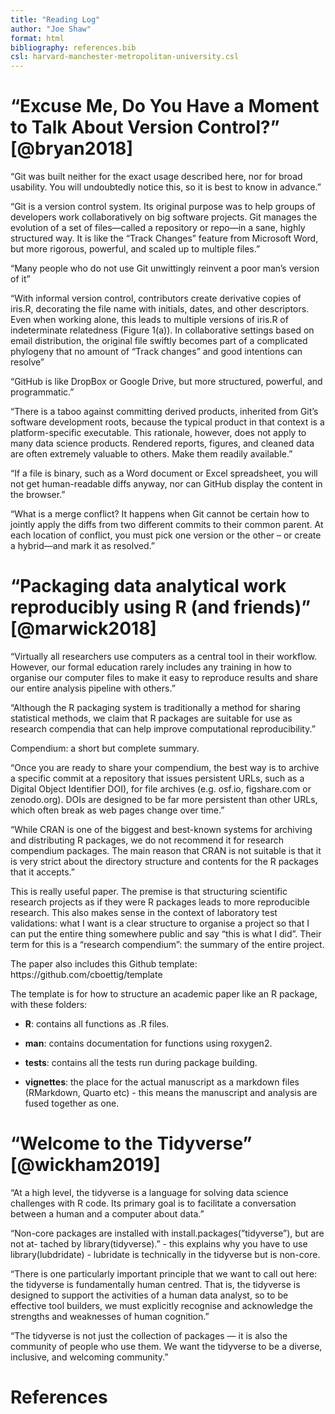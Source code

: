 ```yaml
---
title: "Reading Log"
author: "Joe Shaw"
format: html
bibliography: references.bib
csl: harvard-manchester-metropolitan-university.csl
---
```


# "Excuse Me, Do You Have a Moment to Talk About Version Control?" [@bryan2018]

"Git was built neither for the exact usage described here, nor for broad usability. You will undoubtedly notice this, so it is best to know in advance."

"Git is a version control system. Its original purpose was to help groups of developers work collaboratively on big software projects. Git manages the evolution of a set of files—called a repository or repo—in a sane, highly structured way. It is like the “Track Changes” feature from Microsoft Word, but more rigorous, powerful, and scaled up to multiple files."

"Many people who do not use Git unwittingly reinvent a poor man’s version of it"

"With informal version control, contributors create derivative copies of iris.R, decorating the file name with initials, dates, and other descriptors. Even when working alone, this leads to multiple versions of iris.R of indeterminate relatedness (Figure 1(a)). In collaborative settings based on email distribution, the original file swiftly becomes part of a complicated phylogeny that no amount of “Track changes” and good intentions can resolve"

"GitHub is like DropBox or Google Drive, but more structured, powerful, and programmatic."

"There is a taboo against committing derived products, inherited from Git’s software development roots, because the typical product in that context is a platform-specific executable. This rationale, however, does not apply to many data science products. Rendered reports, figures, and cleaned data are often extremely valuable to others. Make them readily available."

"If a file is binary, such as a Word document or Excel spreadsheet, you will not get human-readable diffs anyway, nor can GitHub display the content in the browser."

"What is a merge conflict? It happens when Git cannot be certain how to jointly apply the diffs from two different commits to their common parent. At each location of conflict, you must pick one version or the other – or create a hybrid—and mark it as resolved."

# "Packaging data analytical work reproducibly using R (and friends)" [@marwick2018]

"Virtually all researchers use computers as a central tool in their workflow. However, our
formal education rarely includes any training in how to organise our computer files to make
it easy to reproduce results and share our entire analysis pipeline with others."

"Although the R packaging system is traditionally a method for sharing statistical
methods, we claim that R packages are suitable for use as research compendia that can
help improve computational reproducibility."

Compendium: a short but complete summary.

"Once you are ready to share your compendium, the best way is to archive a specific
commit at a repository that issues persistent URLs, such as a Digital Object Identifier DOI), for file archives (e.g. osf.io, figshare.com or zenodo.org). DOIs are designed to be
far more persistent than other URLs, which often break as web pages change over time."

"While CRAN is one of the biggest and best-known systems for archiving and distributing
R packages, we do not recommend it for research compendium packages. The main reason
that CRAN is not suitable is that it is very strict about the directory structure and contents
for the R packages that it accepts."

This is really useful paper. The premise is that structuring scientific research projects as if they were R packages leads to more reproducible research. This also makes sense in the context of laboratory test validations: what I want is a clear structure to organise a project so that I can put the entire thing somewhere public and say "this is what I did". Their term for this is a "research compendium": the summary of the entire project.

The paper also includes this Github template: https://github.com/cboettig/template

The template is for how to structure an academic paper like an R package, with these folders:

- **R**: contains all functions as .R files.

- **man**: contains documentation for functions using roxygen2.

- **tests**: contains all the tests run during package building.

- **vignettes**: the place for the actual manuscript as a markdown files (RMarkdown, Quarto etc) - this means the manuscript and analysis are fused together as one.

# "Welcome to the Tidyverse" [@wickham2019]

"At a high level, the tidyverse is a language for solving data science challenges with R code. Its
primary goal is to facilitate a conversation between a human and a computer about data."

"Non-core packages are installed with install.packages("tidyverse"), but are not at-
tached by library(tidyverse)." - this explains why you have to use library(lubdridate) - lubridate is technically in the tidyverse but is non-core.

"There is one particularly important principle that we want to call out here: the tidyverse is fundamentally  human centred. That is, the tidyverse is designed to support the activities of a human data analyst, so to be effective tool builders, we must explicitly recognise and acknowledge the strengths and weaknesses of human cognition."

"The tidyverse is not just the collection of packages — it is also the community of people who use them. We want the tidyverse to be a diverse, inclusive, and welcoming community."

# References

::: {#refs}
:::

